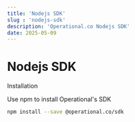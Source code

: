 ```yaml
---
title: 'Nodejs SDK'
slug : 'nodejs-sdk'
description: 'Operational.co Nodejs SDK'
date: 2025-05-09
---
```


# Nodejs SDK

Installation

Use npm to install Operational's SDK

```bash
npm install --save @operational.co/sdk
```